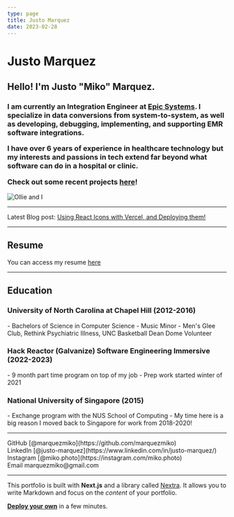 ```yaml
---
type: page
title: Justo Marquez
date: 2023-02-28
---
```



# Justo Marquez

<h2>Hello! I'm Justo "Miko" Marquez.</h2>

<div className="intro">
<h3>
I am currently an Integration Engineer at <a href="https://www.epic.com/">Epic Systems</a>. I specialize in data conversions from system-to-system, as well as developing, debugging, implementing, and supporting EMR software integrations.

I have over 6 years of experience in healthcare technology but my interests and passions in tech extend far beyond what software can do in a hospital or clinic.

Check out some recent projects <a href="/projects">here</a>!
</h3>

<div className="fade-in-image">
<Image
  src="/images/Miko_Ollie.jpg"
  alt="Ollie and I"
  width={400}
  height={400}
  priority
  className="next-image-Ollie"
/>
</div>
</div>

---

Latest Blog post: <a href="/posts/icons">Using React Icons with Vercel, and Deploying them!</a>

---

## Resume

You can access my resume <a href="https://docs.google.com/document/d/1BUhp3YZtvexHnW5Nj0H2a2SiVG4DDHTjJbyKTxPRArc/edit?usp=sharing">here</a>

---

## Education

<h3>University of North Carolina at Chapel Hill (2012-2016)</h3>
- Bachelors of Science in Computer Science
- Music Minor
- Men's Glee Club, Rethink Psychiatric Illness, UNC Basketball Dean Dome Volunteer

<h3>Hack Reactor (Galvanize) Software Engineering Immersive (2022-2023)</h3>
- 9 month part time program on top of my job
- Prep work started winter of 2021

<h3>National University of Singapore (2015)</h3>
- Exchange program with the NUS School of Computing
- My time here is a big reason I moved back to Singapore for work from 2018-2020!

---

<div className="socials">
  GitHub [@marquezmiko](https://github.com/marquezmiko)
  <br />
  LinkedIn [@justo-marquez](https://www.linkedin.com/in/justo-marquez/)
  <br />
  Instagram [@miko.photo](https://instagram.com/miko.photo)
  <br />
  Email marquezmiko@gmail.com
</div>

---

This portfolio is built with **Next.js** and a library called [Nextra](https://nextra.vercel.app/). It allows you to write Markdown and focus on the _content_ of your portfolio.

[**Deploy your own**](https://vercel.com/new/git/external?repository-url=https://github.com/vercel/next.js/tree/canary/examples/blog&project-name=portfolio&repository-name=portfolio) in a few minutes.
